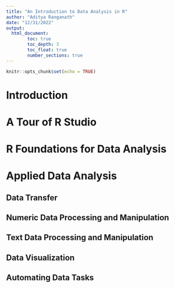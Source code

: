 ```yaml
---
title: "An Introduction to Data Analysis in R"
author: "Aditya Ranganath"
date: "12/31/2022"
output:
  html_document:
        toc: true
        toc_depth: 3
        toc_float: true
        number_sections: true
---
```


```r
knitr::opts_chunk$set(echo = TRUE)
```

# Introduction

# A Tour of R Studio

# R Foundations for Data Analysis

# Applied Data Analysis

## Data Transfer

## Numeric Data Processing and Manipulation

## Text Data Processing and Manipulation

## Data Visualization

## Automating Data Tasks




